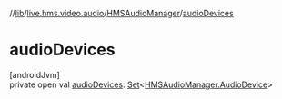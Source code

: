 //[lib](../../../index)/[live.hms.video.audio](../index)/[HMSAudioManager](index)/[audioDevices](audio-devices)

# audioDevices

[androidJvm]\
private open val [audioDevices](audio-devices): [Set](https://developer.android.com/reference/kotlin/java/util/Set.html)<[HMSAudioManager.AudioDevice](-audio-device/index)>
